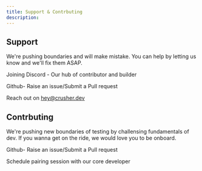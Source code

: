 ```yaml
---
title: Support & Contrbuting
description:
---
```




## Support

We're pushing boundaries and will make mistake. You can help by letting us know and we'll fix them ASAP.

Joining Discord - Our hub of contributor and builder

Github- Raise an issue/Submit a Pull request

Reach out on hey@crusher.dev


## Contrbuting

We're pushing new boundaries of testing by challensing fundamentals of dev. If you
wanna get on the ride, we would love you to be onboard.

Github- Raise an issue/Submit a Pull request

Schedule pairing session with our core developer